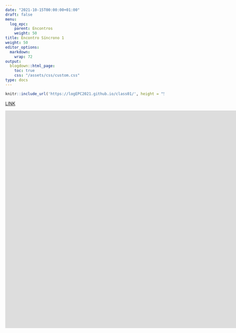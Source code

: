 ```yaml
---
date: "2021-10-15T00:00:00+01:00"
draft: false
menu:
  log_epc:
    parent: Encontros
    weight: 50
title: Encontro Síncrono 1
weight: 50
editor_options: 
  markdown: 
    wrap: 72
output: 
  blogdown::html_page:
    toc: true
    css: "/assets/css/custom.css"
type: docs
---
```



```r
knitr::include_url('https://logEPC2021.github.io/class01/', height = "500px")
```

[LINK](https://logEPC2021.github.io/class01/)

<iframe width="1730" height="692" src="https://www.youtube.com/embed/LC6U9Sv-ou8" title="YouTube video player" frameborder="0" allow="accelerometer; autoplay; clipboard-write; encrypted-media; gyroscope; picture-in-picture" allowfullscreen></iframe>
